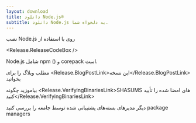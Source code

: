 ```yaml
---
layout: download
title: دانلود Node.js®
subtitle: دانلود Node.js به دلخواه شما.
---
```


<section>
  نصب Node.js <Release.VersionDropdown /> روی <Release.OperatingSystemDropdown /> با استفاده از <Release.PlatformDropdown />

  <Release.ReleaseCodeBox />
</section>

<section>
  Node.js شامل <LinkWithArrow href="https://npmjs.com">npm</LinkWithArrow> (<Release.NpmVersion />) و corepack است.

مطلب وبلاگ را برای <Release.BlogPostLink>این نسخه</Release.BlogPostLink> بخوانید

بیاموزید چگونه <Release.VerifyingBinariesLink>SHASUMS های امضا شده را تأیید کنید</Release.VerifyingBinariesLink>

دیگر مدیرهای بسته‌های پشتیبانی شده توسط جامعه را بررسی کنید <LinkWithArrow href="/download/package-manager/all">package managers</LinkWithArrow>

</section>
